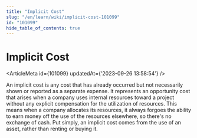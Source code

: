```yaml
---
title: "Implicit Cost"
slug: "/en/learn/wiki/implicit-cost-101099"
id: "101099"
hide_table_of_contents: true
---
```



# Implicit Cost

<ArticleMeta id={101099} updatedAt={'2023-09-26 13:58:54'} />
<div className='border-solid border-b border-t-0 my-4 border-[var(--ifm-color-gray-300)]' />

An implicit cost is any cost that has already occurred but not necessarily shown or reported as a separate expense. It represents an opportunity cost that arises when a company uses internal resources toward a project without any explicit compensation for the utilization of resources. This means when a company allocates its resources, it always forgoes the ability to earn money off the use of the resources elsewhere, so there's no exchange of cash. Put simply, an implicit cost comes from the use of an asset, rather than renting or buying it.
